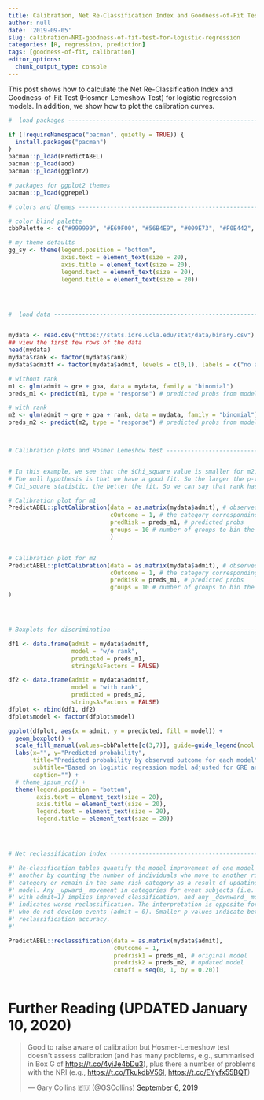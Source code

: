 ```yaml
---
title: Calibration, Net Re-Classification Index and Goodness-of-Fit Test for Logistic Regression
author: null
date: '2019-09-05'
slug: calibration-NRI-goodness-of-fit-test-for-logistic-regression
categories: [R, regression, prediction]
tags: [goodness-of-fit, calibration]
editor_options: 
  chunk_output_type: console
---
```


This post shows how to calculate the Net Re-Classification Index and Goodness-of-Fit Test (Hosmer-Lemeshow Test) for logistic regression models. In addition, we show how to plot the calibration curves. 


```r


#  load packages ----------------------------------------------------------

if (!requireNamespace("pacman", quietly = TRUE)) {
  install.packages("pacman")
}
pacman::p_load(PredictABEL)
pacman::p_load(aod)
pacman::p_load(ggplot2)

# packages for ggplot2 themes
pacman::p_load(ggrepel)

# colors and themes -------------------------------------------------------

# color blind palette
cbbPalette <- c("#999999", "#E69F00", "#56B4E9", "#009E73", "#F0E442", "#0072B2", "#D55E00", "#CC79A7")

# my theme defaults
gg_sy <- theme(legend.position = "bottom", 
               axis.text = element_text(size = 20),
               axis.title = element_text(size = 20), 
               legend.text = element_text(size = 20), 
               legend.title = element_text(size = 20))




#  load data --------------------------------------------------------------


mydata <- read.csv("https://stats.idre.ucla.edu/stat/data/binary.csv")
## view the first few rows of the data
head(mydata)
mydata$rank <- factor(mydata$rank)
mydata$admitf <- factor(mydata$admit, levels = c(0,1), labels = c("no admit", "admit"))

# without rank
m1 <- glm(admit ~ gre + gpa, data = mydata, family = "binomial")
preds_m1 <- predict(m1, type = "response") # predicted probs from model 1

# with rank
m2 <- glm(admit ~ gre + gpa + rank, data = mydata, family = "binomial")
preds_m2 <- predict(m2, type = "response") # predicted probs from model 2



# Calibration plots and Hosmer Lemeshow test ------------------------------


# In this example, we see that the $Chi_square value is smaller for m2, compared to m1
# The null hypothesis is that we have a good fit. So the larger the p-value, the smaller the 
# Chi_square statistic, the better the fit. So we can say that rank has added value to the model

# Calibration plot for m1
PredictABEL::plotCalibration(data = as.matrix(mydata$admit), # observed response
                             cOutcome = 1, # the category corresponding to outcome of interest
                             predRisk = preds_m1, # predicted probs
                             groups = 10 # number of groups to bin the predicted probabilities into, usually 10 is default
                             )


# Calibration plot for m2
PredictABEL::plotCalibration(data = as.matrix(mydata$admit), # observed response
                             cOutcome = 1, # the category corresponding to outcome of interest
                             predRisk = preds_m1, # predicted probs
                             groups = 10 # number of groups to bin the predicted probabilities into, usually 10 is default, so you will see 10 categories and 10 points on the calibration plot
)




# Boxplots for discrimination ---------------------------------------------

df1 <- data.frame(admit = mydata$admitf, 
                  model = "w/o rank", 
                  predicted = preds_m1,
                  stringsAsFactors = FALSE)

df2 <- data.frame(admit = mydata$admitf, 
                  model = "with rank", 
                  predicted = preds_m2,
                  stringsAsFactors = FALSE)
dfplot <- rbind(df1, df2) 
dfplot$model <- factor(dfplot$model)

ggplot(dfplot, aes(x = admit, y = predicted, fill = model)) +
  geom_boxplot() +
  scale_fill_manual(values=cbbPalette[c(3,7)], guide=guide_legend(ncol = 2)) +
  labs(x="", y="Predicted probability",
       title="Predicted probability by observed outcome for each model",
       subtitle="Based on logistic regression model adjusted for GRE and GPA",
       caption="") +
  # theme_ipsum_rc() + 
  theme(legend.position = "bottom", 
        axis.text = element_text(size = 20),
        axis.title = element_text(size = 20), 
        legend.text = element_text(size = 20), 
        legend.title = element_text(size = 20))




# Net reclassification index ----------------------------------------------

#' Re-classfication tables quantify the model improvement of one model over
#' another by counting the number of individuals who move to another risk
#' category or remain in the same risk category as a result of updating the risk
#' model. Any _upward_ movement in categories for event subjects (i.e. those
#' with admit=1) implies improved classification, and any _downward_ movement
#' indicates worse reclassification. The interpretation is opposite for people
#' who do not develop events (admit = 0). Smaller p-values indicate better
#' reclassification accuracy.
#' 

PredictABEL::reclassification(data = as.matrix(mydata$admit), 
                              cOutcome = 1, 
                              predrisk1 = preds_m1, # original model
                              predrisk2 = preds_m2, # updated model
                              cutoff = seq(0, 1, by = 0.20))



```

# Further Reading (UPDATED January 10, 2020)

<blockquote class="twitter-tweet"><p lang="en" dir="ltr">Good to raise aware of calibration but Hosmer-Lemeshow test doesn&#39;t assess calibration (and has many problems, e.g., summarised in Box G of <a href="https://t.co/4yiJe4bDu3">https://t.co/4yiJe4bDu3</a>), plus there a number of problems with the NRI (e.g., <a href="https://t.co/TkukdbV56l">https://t.co/TkukdbV56l</a>, <a href="https://t.co/EYyfx55BQT">https://t.co/EYyfx55BQT</a>)</p>&mdash; Gary Collins 🇪🇺 (@GSCollins) <a href="https://twitter.com/GSCollins/status/1169982080261996545?ref_src=twsrc%5Etfw">September 6, 2019</a></blockquote> <script async src="https://platform.twitter.com/widgets.js" charset="utf-8"></script>